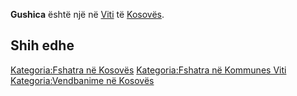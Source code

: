 {{Fshat në 
 | Emri                = Gushica
 | EmriAlt                = 
 | NAME_SHORT_FORM=      
 | NAME_GENERIC=      
 | NAME_SORT_NAME_RO=      GUSHICA
 | FULL_NAME_RO = Gushica
 | FULL_NAME_ND_RO=Gushica
 | SORT_NAME_RG=GUSHICA
 | FULL_NAME_RG=Gushica
 | FULL_NAME_ND_RG=Gushica
 | SRP_NAME_SHORT_FORM=      
 | SRP_NAME_GENERIC=      
 | SRP_NAME_SORT_NAME_RO=      
 | SRP_FULL_NAME_RO = 
 | SRP_FULL_NAME_ND_RO=
 | SRP_SORT_NAME_RG=
 | SRP_FULL_NAME_RG=
 | SRP_FULL_NAME_ND_RG=
 | Emri (Rasa dhanore) = 
 | Figura              = 
 | Shteti              = Kosovo
 | Komuna              = Viti
 | Kodi postar         = 
 | Sipërfaqja          = 

 | Popullsia           = 

 | Regj. i popullsisë  = 
 | Dend. e popullsisë  = 
 | Faqja zyrtare       = 
 <!--- Koordinatat ----> 
 | Gjerësia            = 42.308056
 | Gjatësia            = 21.3025
 | Lartësia            = 
}}
'''Gushica''' është një [[]] në [[Viti]] të [[Kosovës]].

<!-- == Gjeografia == -->
<!-- == Historia == -->
<!-- == Demografia == -->
== Shih edhe ==
{{Komuna Viti}}
{{Kosovo-Administrata-Cung}}

[[Kategoria:Fshatra në Kosovës]]
[[Kategoria:Fshatra në Kommunes Viti]]
[[Kategoria:Vendbanime në Kosovës]]